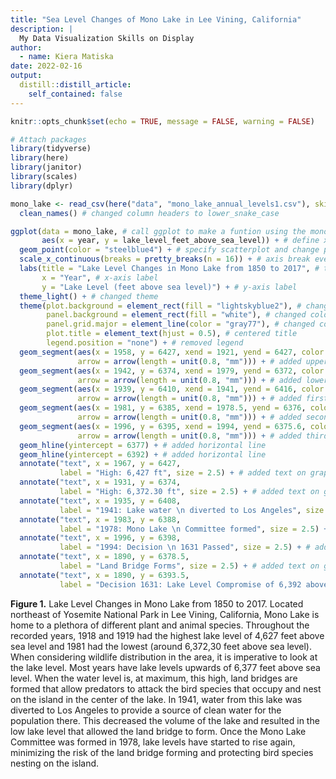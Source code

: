 ```yaml
---
title: "Sea Level Changes of Mono Lake in Lee Vining, California"
description: |
  My Data Visualization Skills on Display
author:
  - name: Kiera Matiska
date: 2022-02-16
output:
  distill::distill_article:
    self_contained: false
---
```


```r
knitr::opts_chunk$set(echo = TRUE, message = FALSE, warning = FALSE)

# Attach packages
library(tidyverse)
library(here)
library(janitor)
library(scales)
library(dplyr)
```

```r
mono_lake <- read_csv(here("data", "mono_lake_annual_levels1.csv"), skip = 5) %>% # read in data
  clean_names() # changed column headers to lower_snake_case
```

```r
ggplot(data = mono_lake, # call ggplot to make a funtion using the mono_lake data frame
       aes(x = year, y = lake_level_feet_above_sea_level)) + # define x and y axis
  geom_point(color = "steelblue4") + # specify scatterplot and change point color
  scale_x_continuous(breaks = pretty_breaks(n = 16)) + # axis break every 10 years
  labs(title = "Lake Level Changes in Mono Lake from 1850 to 2017", # title label
       x = "Year", # x-axis label
       y = "Lake Level (feet above sea level)") + # y-axis label
  theme_light() + # changed theme
  theme(plot.background = element_rect(fill = "lightskyblue2"), # changed color
        panel.background = element_rect(fill = "white"), # changed color
        panel.grid.major = element_line(color = "gray77"), # changed color
        plot.title = element_text(hjust = 0.5), # centered title
        legend.position = "none") + # removed legend
  geom_segment(aes(x = 1958, y = 6427, xend = 1921, yend = 6427, color = "red"), # defined constraints
               arrow = arrow(length = unit(0.8, "mm"))) + # added upper arrow
  geom_segment(aes(x = 1942, y = 6374, xend = 1979, yend = 6372, color = "red"), # defined constraints
               arrow = arrow(length = unit(0.8, "mm"))) + # added lower arrow
  geom_segment(aes(x = 1939, y = 6410, xend = 1941, yend = 6416, color = "red"), # defined constraints
               arrow = arrow(length = unit(0.8, "mm"))) + # added first key date arrow
  geom_segment(aes(x = 1981, y = 6385, xend = 1978.5, yend = 6376, color = "red"), # defined constraints
               arrow = arrow(length = unit(0.8, "mm"))) + # added second key date arrow
  geom_segment(aes(x = 1996, y = 6395, xend = 1994, yend = 6375.6, color = "red"), # defined constraints
               arrow = arrow(length = unit(0.8, "mm"))) + # added third key date arrow
  geom_hline(yintercept = 6377) + # added horizontal line
  geom_hline(yintercept = 6392) + # added horizontal line
  annotate("text", x = 1967, y = 6427, 
           label = "High: 6,427 ft", size = 2.5) + # added text on graph
  annotate("text", x = 1931, y = 6374, 
           label = "High: 6,372.30 ft", size = 2.5) + # added text on graph
  annotate("text", x = 1935, y = 6408, 
           label = "1941: Lake water \n diverted to Los Angeles", size = 2.5) + # added text on graph
  annotate("text", x = 1983, y = 6388, 
           label = "1978: Mono Lake \n Committee formed", size = 2.5) + # added text on graph
  annotate("text", x = 1996, y = 6398, 
           label = "1994: Decision \n 1631 Passed", size = 2.5) + # added text on graph
  annotate("text", x = 1890, y = 6378.5, 
           label = "Land Bridge Forms", size = 2.5) + # added text on graph
  annotate("text", x = 1890, y = 6393.5, 
           label = "Decision 1631: Lake Level Compromise of 6,392 above Sea Level", size = 2.5) # added text on graph
```

**Figure 1.** Lake Level Changes in Mono Lake from 1850 to 2017. Located northeast of Yosemite National Park in Lee Vining, California, Mono Lake is home to a plethora of different plant and animal species. Throughout the recorded years, 1918 and 1919 had the highest lake level of 4,627 feet above sea level and 1981 had the lowest (around 6,372,30 feet above sea level). When considering wildlife distribution in the area, it is imperative to look at the lake level. Most years have lake levels upwards of 6,377 feet above sea level. When the water level is, at maximum, this high, land bridges are formed that allow predators to attack the bird species that occupy and nest on the island in the center of the lake. In 1941, water from this lake was diverted to Los Angeles to provide a source of clean water for the population there. This decreased the volume of the lake and resulted in the low lake level that allowed the land bridge to form. Once the Mono Lake Committee was formed in 1978, lake levels have started to rise again, minimizing the risk of the land bridge forming and protecting bird species nesting on the island.
